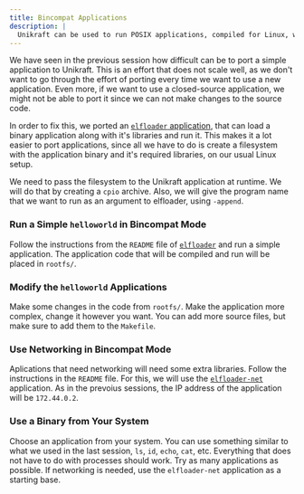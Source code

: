```yaml
---
title: Bincompat Applications
description: |
  Unikraft can be used to run POSIX applications, compiled for Linux, with no aditional changes, using the elfloader
---
```


We have seen in the previous session how difficult can be to port a simple application to Unikraft.
This is an effort that does not scale well, as we don't want to go through the effort of porting every time we want to use a new application.
Even more, if we want to use a closed-source application, we might not be able to port it since we can not make changes to the source code.

In order to fix this, we ported an [`elfloader` application](https://github.com/unikraft/catalog-core/tree/main/elfloader-basic), that can load a binary application along with it's libraries and run it.
This makes it a lot easier to port applications, since all we have to do is create a filesystem with the application binary and it's required libraries, on our usual Linux setup.

We need to pass the filesystem to the Unikraft application at runtime.
We will do that by creating a `cpio` archive.
Also, we will give the program name that we want to run as an argument to elfloader, using `-append`.

### Run a Simple `helloworld` in Bincompat Mode

Follow the instructions from the `README` file of [`elfloader`](https://github.com/unikraft/catalog-core/tree/main/elfloader-basic) and run a simple application.
The application code that will be compiled and run will be placed in `rootfs/`.

### Modify the `helloworld` Applications

Make some changes in the code from `rootfs/`.
Make the application more complex, change it however you want.
You can add more source files, but make sure to add them to the `Makefile`.

### Use Networking in Bincompat Mode

Aplications that need networking will need some extra libraries.
Follow the instructions in the `README` file.
For this, we will use the [`elfloader-net`](https://github.com/unikraft/catalog-core/tree/main/elfloader-net) application.
As in the prevoius sessions, the IP address of the application will be `172.44.0.2`.

### Use a Binary from Your System

Choose an application from your system.
You can use something similar to what we used in the last session, `ls`, `id`, `echo`, `cat`, etc.
Everything that does not have to do with processes should work.
Try as many applications as possible.
If networking is needed, use the `elfloader-net` application as a starting base.
